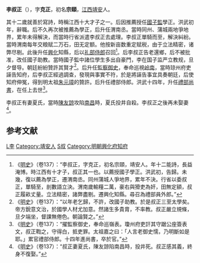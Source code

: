 '''李叔正'''（{{bd|1319年||1382年}}），字'''克正'''，初名'''宗頤'''，[[江西|江西]][[靖安|靖安]]人。

其十二歲就善於寫詩，時稱江西十大才子之一。后因推薦授任[[國子監|國子監]]學正。洪武初年，辭職。后不久再次被推薦為學正，后升任渭南丞。當時同州、蒲城兩地爭地界，累年未得解決，而當時行省派遣李叔正去處理。李叔正單騎而至，解決糾紛。當時渭南每年交粮赋二万石，田无定额。他按新亩数重定赋税，由于立法精密，诸弊尽剔。此後升任[[兴化县_(福建)|興化]]知縣，后以[[礼部侍郎|礼部侍郎]]召回<ref>《[[明史|明史]]》（卷137）：“李叔正，字克正，初名宗頤，靖安人。年十二能詩，長益淹博。時江西有十才子，叔正其一也。以薦授國子學正。洪武初，告歸。未幾，復以薦為學正，遷渭南丞。同州蒲城人爭地界，累年不決。行省以委叔正，單騎至，剖數語立決。渭南歲輸糧二萬，豪右與猾吏為奸，田無定額，叔正履畝丈量。立法精密，諸弊盡剔。遷興化知縣。尋召為禮部員外郎。”</ref>。后李叔正告老還鄉，后不被批准，改任國子助教。當時國子監中諸位學生多出自豪門，李在国子监严立教规，旦夕督导。朝廷紛紛贊許其賢才<ref>《[[明史|明史]]》（卷137）：“以年老乞歸，不許，改國子助教。於是叔正三至太學矣。帝方銳意文治，於國學人材尤加意。然諸生多貴胄，不率教。叔正嚴立規條，旦夕端坐，督課無倦色。朝論賢之。”</ref>。后升任[[監察御史|監察御史]]，奉命巡視[[岭南|岭南]]，當時琼州府吏誣告知府，后李叔正經過調查，發現與事實不符，於是將誣告事宜具奏朝廷，后使知府伸冤，得到明太祖[[朱元璋|朱元璋]]的贊許。后升任禮部侍郎。洪武十四年，升任[[禮部尚書|禮部尚書]]，在任上去世<ref>《[[明史|明史]]》（卷137）：“擢監察御史，奉命巡嶺表。瓊州府吏訐其守踞公座簽表文，叔正鞫之，守得白，抵吏罪。太祖嘉之曰：「人言老御史懦，乃明斷如是耶。」累官禮部侍郎。十四年進尚書，卒於官。”</ref>。

李叔正有妻夏氏，當時[[陳友諒|陳友諒]]攻陷[[南昌|南昌]]時，夏氏投井自殺。李叔正之後再未娶妻<ref>《[[明史|明史]]》（卷137）：“叔正妻夏氏，陳友諒陷南昌時，投井死。叔正感其義，終身不復娶。”</ref>。

==参考文献==
{{wikisource|明史/卷137}}
{{Reflist}}

{{明朝人物小作品}}

[[Category:明朝禮部尚書|L李]]
[[Category:靖安人|Category:靖安人]]
[[Category:李姓|S叔]]
[[Category:明朝興化府知府|Category:明朝興化府知府]]